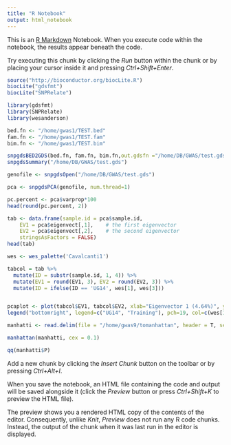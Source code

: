 ```yaml
---
title: "R Notebook"
output: html_notebook
---
```


This is an [R Markdown](http://rmarkdown.rstudio.com) Notebook. When you execute code within the notebook, the results appear beneath the code. 

Try executing this chunk by clicking the *Run* button within the chunk or by placing your cursor inside it and pressing *Ctrl+Shift+Enter*. 

```r
source("http://bioconductor.org/biocLite.R")
biocLite("gdsfmt")
biocLite("SNPRelate")

library(gdsfmt)
library(SNPRelate)
library(wesanderson)

bed.fn <- "/home/gwas1/TEST.bed"
fam.fn <- "/home/gwas1/TEST.fam"
bim.fn <- "/home/gwas1/TEST.bim"

snpgdsBED2GDS(bed.fn, fam.fn, bim.fn,out.gdsfn ="/home/DB/GWAS/test.gds")
snpgdsSummary("/home/DB/GWAS/test.gds")

genofile <- snpgdsOpen("/home/DB/GWAS/test.gds")

pca <- snpgdsPCA(genofile, num.thread=1)

pc.percent <- pca$varprop*100
head(round(pc.percent, 2))

tab <- data.frame(sample.id = pca$sample.id,
    EV1 = pca$eigenvect[,1],    # the first eigenvector
    EV2 = pca$eigenvect[,2],    # the second eigenvector
    stringsAsFactors = FALSE)
head(tab)

wes <- wes_palette('Cavalcanti1')

tabcol = tab %>%
  mutate(ID = substr(sample.id, 1, 4)) %>%
  mutate(EV1 = round(EV1, 3), EV2 = round(EV2, 3)) %>%
  mutate(ID = ifelse(ID == 'UG14', wes[1], wes[3]))


pcaplot <- plot(tabcol$EV1, tabcol$EV2, xlab="Eigenvector 1 (4.64%)", ylab="Eigenvector 2 (4.2%)", pch= 20, col=tabcol$ID) 
legend("bottomright", legend=c("UG14", "Training"), pch=19, col=c(wes[1], wes[3]))

```

```r

manhatti <- read.delim(file = "/home/gwas9/tomanhattan", header = T, sep = "\t")

manhattan(manhatti, cex = 0.1)


```


```r

qq(manhatti$P)

```

Add a new chunk by clicking the *Insert Chunk* button on the toolbar or by pressing *Ctrl+Alt+I*.

When you save the notebook, an HTML file containing the code and output will be saved alongside it (click the *Preview* button or press *Ctrl+Shift+K* to preview the HTML file).

The preview shows you a rendered HTML copy of the contents of the editor. Consequently, unlike *Knit*, *Preview* does not run any R code chunks. Instead, the output of the chunk when it was last run in the editor is displayed.
